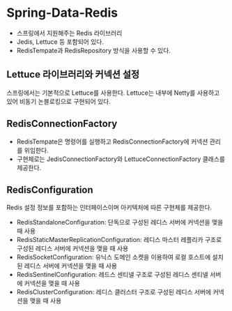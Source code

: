 # Spring-Data-Redis
- 스프링에서 지원해주는 Redis 라이브러리
- Jedis, Lettuce 등 포함되어 있다.
- RedisTempate과 RedisRepository 방식을 사용할 수 있다.

## Lettuce 라이브러리와 커넥션 설정
스프링에서는 기본적으로 Lettuce를 사용한다. Lettuce는 내부에 Netty를 사용하고 있어 비동기 논블로킹으로 구현되어 있다. 

## RedisConnectionFactory
- RedisTempate은 명령어를 실행하고 RedisConnectionFactory에 커넥션 관리를 위임한다.
- 구현체로는 JedisConnectionFactory와 LettuceConnectionFactory 클래스를 제공한다.

## RedisConfiguration
Redis 설정 정보를 포함하는 인터페이스이며 아키텍처에 따른 구현체를 제공한다.
- RedisStandaloneConfiguration: 단독으로 구성된 레디스 서버에 커넥션을 맺을 때 사용
- RedisStaticMasterReplicationConfiguration: 레디스 마스터 레플리카 구조로 구성된 레디스 서버에 커넥션을 맺을 때 사용
- RedisSocketConfiguration: 유닉스 도메인 소켓을 이용하여 로컬 호스트에 설치된 레디스 서버에 커넥션을 맺을 때 사용
- RedisSentinelConfiguration: 레드스 센티넬 구조로 구성된 레디스 센티넬 서버에 커넥션을 맺을 때 사용
- RedisClusterConfiguration: 레디스 클러스터 구조로 구성된 레디스 서버에 커넥션을 맺을 때 사용

